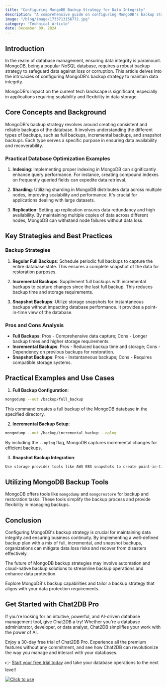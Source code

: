 ```yaml
---
title: "Configuring MongoDB Backup Strategy for Data Integrity"
description: "A comprehensive guide on configuring MongoDB's backup strategy to ensure data integrity, covering key concepts, strategies, practical examples, and tools."
image: "/blog/image/1733713156772.jpg"
category: "Technical Article"
date: December 09, 2024
---
```


## Introduction

In the realm of database management, ensuring data integrity is paramount. MongoDB, being a popular NoSQL database, requires a robust backup strategy to safeguard data against loss or corruption. This article delves into the intricacies of configuring MongoDB's backup strategy to maintain data integrity.

MongoDB's impact on the current tech landscape is significant, especially in applications requiring scalability and flexibility in data storage.

## Core Concepts and Background

MongoDB's backup strategy revolves around creating consistent and reliable backups of the database. It involves understanding the different types of backups, such as full backups, incremental backups, and snapshot backups. Each type serves a specific purpose in ensuring data availability and recoverability.

### Practical Database Optimization Examples

1. **Indexing**: Implementing proper indexing in MongoDB can significantly enhance query performance. For instance, creating compound indexes on frequently queried fields can expedite data retrieval.

2. **Sharding**: Utilizing sharding in MongoDB distributes data across multiple nodes, improving scalability and performance. It's crucial for applications dealing with large datasets.

3. **Replication**: Setting up replication ensures data redundancy and high availability. By maintaining multiple copies of data across different nodes, MongoDB can withstand node failures without data loss.

## Key Strategies and Best Practices

### Backup Strategies

1. **Regular Full Backups**: Schedule periodic full backups to capture the entire database state. This ensures a complete snapshot of the data for restoration purposes.

2. **Incremental Backups**: Supplement full backups with incremental backups to capture changes since the last full backup. This reduces backup time and storage requirements.

3. **Snapshot Backups**: Utilize storage snapshots for instantaneous backups without impacting database performance. It provides a point-in-time view of the database.

### Pros and Cons Analysis

- **Full Backups**: Pros - Comprehensive data capture; Cons - Longer backup times and higher storage requirements.
- **Incremental Backups**: Pros - Reduced backup time and storage; Cons - Dependency on previous backups for restoration.
- **Snapshot Backups**: Pros - Instantaneous backups; Cons - Requires compatible storage systems.

## Practical Examples and Use Cases

1. **Full Backup Configuration**:
```bash
mongodump --out /backup/full_backup
```
This command creates a full backup of the MongoDB database in the specified directory.

2. **Incremental Backup Setup**:
```bash
mongodump --out /backup/incremental_backup --oplog
```
By including the `--oplog` flag, MongoDB captures incremental changes for efficient backups.

3. **Snapshot Backup Integration**:
```bash
Use storage provider tools like AWS EBS snapshots to create point-in-time backups of MongoDB data.
```

## Utilizing MongoDB Backup Tools

MongoDB offers tools like `mongodump` and `mongorestore` for backup and restoration tasks. These tools simplify the backup process and provide flexibility in managing backups.

## Conclusion

Configuring MongoDB's backup strategy is crucial for maintaining data integrity and ensuring business continuity. By implementing a well-defined backup plan with a mix of full, incremental, and snapshot backups, organizations can mitigate data loss risks and recover from disasters effectively.

The future of MongoDB backup strategies may involve automation and cloud-native backup solutions to streamline backup operations and enhance data protection.

Explore MongoDB's backup capabilities and tailor a backup strategy that aligns with your data protection requirements.

## Get Started with Chat2DB Pro

If you're looking for an intuitive, powerful, and AI-driven database management tool, give Chat2DB a try! Whether you're a database administrator, developer, or data analyst, Chat2DB simplifies your work with the power of AI.

Enjoy a 30-day free trial of Chat2DB Pro. Experience all the premium features without any commitment, and see how Chat2DB can revolutionize the way you manage and interact with your databases.

👉 [Start your free trial today](https://chat2db.ai/pricing) and take your database operations to the next level!


[![Click to use](/image/blog/bg/chat2db.jpg)](https://chat2db.ai/)
